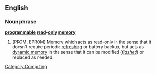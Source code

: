 ==English==

===Noun phrase===
{{rfc-xphrase|Noun phrase}}
'''[[programmable]] [[read]]-[[only]] [[memory]]'''

# ([[PROM]], [[EPROM]]) Memory which acts as read-only in the sense that it doesn't require periodic [[refresh]]ing or battery backup, but acts as [[dynamic memory]] in the sense that it can be modified (''[[flashed]]'') or replaced as needed.

[[Category:Computing]]